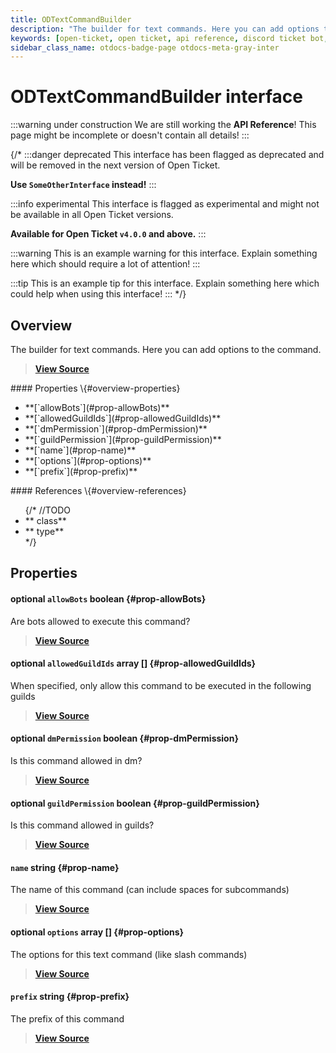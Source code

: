 ```yaml
---
title: ODTextCommandBuilder
description: "The builder for text commands. Here you can add options to the command."
keywords: [open-ticket, open ticket, api reference, discord ticket bot, interface]
sidebar_class_name: otdocs-badge-page otdocs-meta-gray-inter
---
```

<head>
    <link rel="apple-touch-icon" href="/img/logo_vertical.png"/>
</head>

# ODTextCommandBuilder <M color="gray">interface</M>

:::warning under construction
We are still working the **API Reference**! This page might be incomplete or doesn't contain all details!
:::

{/*
:::danger deprecated
This interface has been flagged as deprecated and will be removed in the next version of Open Ticket.

**Use `SomeOtherInterface` instead!**
:::

:::info experimental
This interface is flagged as experimental and might not be available in all Open Ticket versions.

**Available for Open Ticket `v4.0.0` and above.**
:::

:::warning
This is an example warning for this interface. Explain something here which should require a lot of attention!
:::

:::tip
This is an example tip for this interface. Explain something here which could help when using this interface!
:::
*/}

## Overview
The builder for text commands. Here you can add options to the command.

> [**View Source**](https://otgithub.dj-dj.be/tree/main/src/core/api/modules/client.ts#L1091)

<FlexHorizontal>
<div style={{width:"50%"}} className="otdocs-flex-mobile-width">
    #### Properties \{#overview-properties}
    <ul>
        <li>**[`allowBots`](#prop-allowBots)**</li>
        <li>**[`allowedGuildIds`](#prop-allowedGuildIds)**</li>
        <li>**[`dmPermission`](#prop-dmPermission)**</li>
        <li>**[`guildPermission`](#prop-guildPermission)**</li>
        <li>**[`name`](#prop-name)**</li>
        <li>**[`options`](#prop-options)**</li>
        <li>**[`prefix`](#prop-prefix)**</li>
    </ul>
</div>
<div style={{width:"50%"}} className="otdocs-flex-mobile-width">
    #### References \{#overview-references}
    <ul>
        {/*
        //TODO
        <li>**<code><ApiUrl url="class:ODId" label="api.ODId"/></code> <M color="purple">class</M>**</li>
        <li>**<code><ApiUrl url="type:ODExampleType" label="api.ODExampleType"/></code> <M color="brown">type</M>**</li>
        */}
    </ul>
</div>
</FlexHorizontal>

## Properties
<Divider></Divider>
#### <C color="red">optional</C> `allowBots` <M color="red">boolean</M> <ApiBlock><ApiUrl url="js:boolean" label="boolean"/></ApiBlock> \{#prop-allowBots}
Are bots allowed to execute this command?

> [**View Source**](https://otgithub.dj-dj.be/tree/main/src/core/api/modules/client.ts#L1103)

<Divider></Divider>
#### <C color="pink">optional</C> `allowedGuildIds` <M color="pink">array</M> <ApiBlock><ApiUrl url="js:string" label="string"/>[]</ApiBlock> \{#prop-allowedGuildIds}
When specified, only allow this command to be executed in the following guilds

> [**View Source**](https://otgithub.dj-dj.be/tree/main/src/core/api/modules/client.ts#L1101)

<Divider></Divider>
#### <C color="red">optional</C> `dmPermission` <M color="red">boolean</M> <ApiBlock><ApiUrl url="js:boolean" label="boolean"/></ApiBlock> \{#prop-dmPermission}
Is this command allowed in dm?

> [**View Source**](https://otgithub.dj-dj.be/tree/main/src/core/api/modules/client.ts#L1097)

<Divider></Divider>
#### <C color="red">optional</C> `guildPermission` <M color="red">boolean</M> <ApiBlock><ApiUrl url="js:boolean" label="boolean"/></ApiBlock> \{#prop-guildPermission}
Is this command allowed in guilds?

> [**View Source**](https://otgithub.dj-dj.be/tree/main/src/core/api/modules/client.ts#L1099)

<Divider></Divider>
#### `name` <M color="blue">string</M> <ApiBlock><ApiUrl url="js:string" label="string"/></ApiBlock> \{#prop-name}
The name of this command (can include spaces for subcommands)

> [**View Source**](https://otgithub.dj-dj.be/tree/main/src/core/api/modules/client.ts#L1095)

<Divider></Divider>
#### <C color="pink">optional</C> `options` <M color="pink">array</M> <ApiBlock><ApiUrl url="type:ODTextCommandBuilderOption" label="api.ODTextCommandBuilderOption"/>[]</ApiBlock> \{#prop-options}
The options for this text command (like slash commands)

> [**View Source**](https://otgithub.dj-dj.be/tree/main/src/core/api/modules/client.ts#L1105)

<Divider></Divider>
#### `prefix` <M color="blue">string</M> <ApiBlock><ApiUrl url="js:string" label="string"/></ApiBlock> \{#prop-prefix}
The prefix of this command

> [**View Source**](https://otgithub.dj-dj.be/tree/main/src/core/api/modules/client.ts#L1093)

<Divider></Divider>
